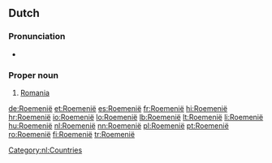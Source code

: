 ==Dutch==

===Pronunciation===
*{{a|NL}} {{audio|Nl-Roemenië.ogg|audio|lang=nl}}

===Proper noun===
{{nl-proper noun|n}}

# [[Romania]]

[[Category:nl:Countries]]

[[de:Roemenië]]
[[et:Roemenië]]
[[es:Roemenië]]
[[fr:Roemenië]]
[[hi:Roemenië]]
[[hr:Roemenië]]
[[io:Roemenië]]
[[lo:Roemenië]]
[[lb:Roemenië]]
[[lt:Roemenië]]
[[li:Roemenië]]
[[hu:Roemenië]]
[[nl:Roemenië]]
[[nn:Roemenië]]
[[pl:Roemenië]]
[[pt:Roemenië]]
[[ro:Roemenië]]
[[fi:Roemenië]]
[[tr:Roemenië]]